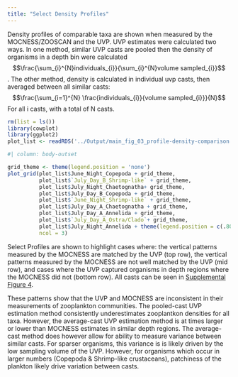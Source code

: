 ```yaml
---
title: "Select Density Profiles"
---
```


Density profiles of comparable taxa are shown when measured by the MOCNESS/ZOOSCAN and the UVP. UVP estimates were calculated two ways. In one method, similar UVP casts are pooled then the density of organisms in a depth bin were calculated $$\frac{\sum_{i}^{N}individuals_{i}}{\sum_{i}^{N}volume sampled_{i}}$$. The other method, density is calculated in individual uvp casts, then averaged between all similar casts: $$\frac{\sum_{i=1}^{N} \frac{individuals_{i}}{volume sampled_{i}}}{N}$$ For all i casts, with a total of N casts.



```r
rm(list = ls())
library(cowplot)
library(ggplot2)
plot_list <- readRDS('../Output/main_fig_03_profile-density-comparison.rds')
```


```r
#| column: body-outset

grid_theme <- theme(legend.position = 'none')
plot_grid(plot_list$June_Night_Copepoda + grid_theme,
          plot_list$`July_Day_B_Shrimp-like` + grid_theme,
          plot_list$July_Night_Chaetognatha+ grid_theme,
          plot_list$July_Day_B_Copepoda + grid_theme,
          plot_list$`June_Night_Shrimp-like` + grid_theme,
          plot_list$July_Day_A_Chaetognatha + grid_theme,
          plot_list$July_Day_A_Annelida + grid_theme,
          plot_list$`July_Day_A_Ostra/Clado`+ grid_theme,
          plot_list$July_Night_Annelida + theme(legend.position = c(.80,.35)),
          ncol = 3)
```

Select Profiles are shown to highlight cases where: the vertical patterns measured by the MOCNESS are matched by the UVP (top row), the vertical patterns measured by the MOCNESS are not well matched by the UVP (mid row), and cases where the UVP captured organisms in depth regions where the MOCNESS did not (bottom row). All casts can be seen in [Supplemental Figure 4](./supp_analysis_04.html).

These patterns show that the UVP and MOCNESS are inconsistent in their measurements of zooplankton communities. The pooled-cast UVP estimation method consistently underestimates zooplantkon densities for all taxa. However, the average-cast UVP estimation method is at times larger or lower than MOCNESS estimates in similar depth regions. The average-cast method does however allow for ability to measure variance between similar casts. For sparser organisms, this variance is is likely driven by the low sampling volume of the UVP. However, for organisms which occur in larger numbers (Copepoda & Shrimp-like crustaceans), patchiness of the plankton likely drive variation between casts.
